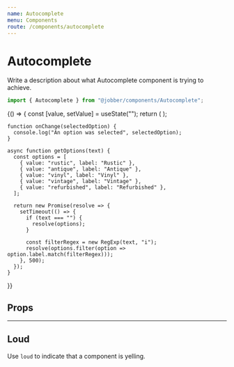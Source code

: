 ```yaml
---
name: Autocomplete
menu: Components
route: /components/autocomplete
---
```



# Autocomplete

<ComponentStatus stage="pre" responsive="no" accessible="no" />

Write a description about what Autocomplete component is trying to achieve.

```ts
import { Autocomplete } from "@jobber/components/Autocomplete";
```

<Playground>
    {() => {
    const [value, setValue] = useState("");
    return (
      <Autocomplete
        value={value}
        onChange={onChange}
        getOptions={getOptions}
        placeholder="Search for something"
      />
    );

    function onChange(selectedOption) {
      console.log("An option was selected", selectedOption);
    }

    async function getOptions(text) {
      const options = [
        { value: "rustic", label: "Rustic" },
        { value: "antique", label: "Antique" },
        { value: "vinyl", label: "Vinyl" },
        { value: "vintage", label: "Vintage" },
        { value: "refurbished", label: "Refurbished" },
      ];

      return new Promise(resolve => {
        setTimeout(() => {
          if (text === "") {
            resolve(options);
          }

          const filterRegex = new RegExp(text, "i");
          resolve(options.filter(option => option.label.match(filterRegex)));
        }, 500);
      });
    }

}}

</Playground>

## Props

<Props of={Autocomplete} />

---

<!--
  It is not necessary to provide an example of each prop. Use usage examples to
  highlight key features of a component or particular considerations.

  See `Button.mdx` for a good example of this.
-->

## Loud

Use `loud` to indicate that a component is yelling.

<Playground>
  <Autocomplete text="Fred" loud={true} />
</Playground>
